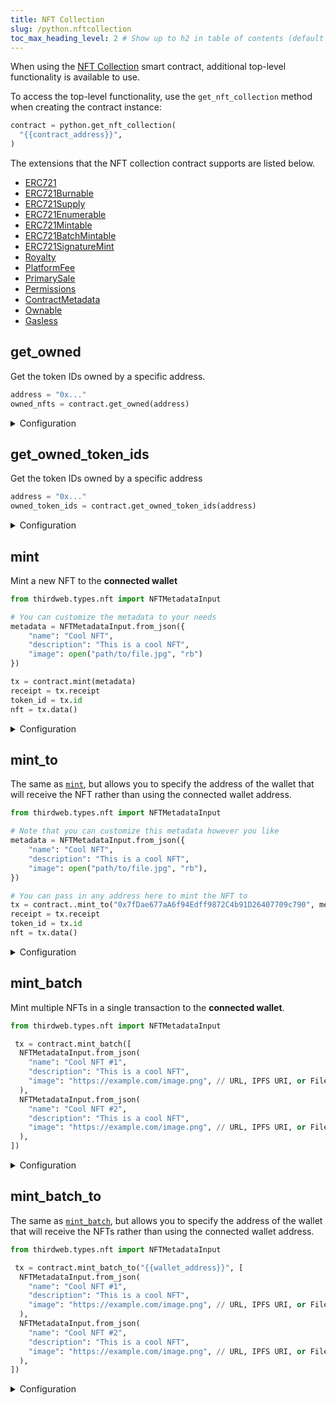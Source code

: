 ```yaml
---
title: NFT Collection
slug: /python.nftcollection
toc_max_heading_level: 2 # Show up to h2 in table of contents (default is up to h3)
---
```


When using the [NFT Collection](https://thirdweb.com/thirdweb.eth/TokenERC721) smart contract, additional top-level functionality is available to use.

To access the top-level functionality, use the `get_nft_collection` method when creating the contract instance:

```python
contract = python.get_nft_collection(
  "{{contract_address}}",
)
```

The extensions that the NFT collection contract supports are listed below.

- [ERC721](/python/python.erc721)
- [ERC721Burnable](/python/python.erc721burnable)
- [ERC721Supply](/python/python.erc721supply)
- [ERC721Enumerable](/python/python.erc721enumerable)
- [ERC721Mintable](/python/python.erc721mintable)
- [ERC721BatchMintable](/python/python.erc721batchmintable)
- [ERC721SignatureMint](/python/python.erc721signaturemint)
- [Royalty](/python/python.contractroyalty)
- [PlatformFee](/python/python.platformfee)
- [PrimarySale](/python/python.contractprimarysale)
- [Permissions](/python/python.permissions)
- [ContractMetadata](/python/python.contractmetadata)
- [Ownable](/python/python.ownable)
- [Gasless](/python/python.gasless)

## get_owned

Get the token IDs owned by a specific address.

```python
address = "0x..."
owned_nfts = contract.get_owned(address)
```

<details>
<summary>Configuration</summary>
<div>

#### address

the address to get the metadata for. Must be of type `str`.

### Return Value

Returns a list of the `NFTMetadataOwner` metadata objects of all tokens owned by the address

```python
class NFTMetadataOwner:
    metadata: NFTMetadata
    owner: str
```

</div>
</details>

## get_owned_token_ids

Get the token IDs owned by a specific address

```python
address = "0x..."
owned_token_ids = contract.get_owned_token_ids(address)
```

<details>
<summary>Configuration</summary>
<div>

#### address

The address to get the token IDs for. Must be of type `str`.

### Return Value

A list of the owned token IDs.

```python
List[int]
```

</div>
</details>

## mint

Mint a new NFT to the **connected wallet**

```python
from thirdweb.types.nft import NFTMetadataInput

# You can customize the metadata to your needs
metadata = NFTMetadataInput.from_json({
    "name": "Cool NFT",
    "description": "This is a cool NFT",
    "image": open("path/to/file.jpg", "rb")
})

tx = contract.mint(metadata)
receipt = tx.receipt
token_id = tx.id
nft = tx.data()
```

<details>
    <summary>Configuration</summary>
    <div>

#### metadata

Either provide a `string` that points to [valid metadata object](https://docs.opensea.io/docs/metadata-standards#metadata-structure)
or an `NFTMetadataInput` object containing the metadata.

```python
class NFTMetadataInput:
    name: str
    description: Optional[str] = None
    image: Optional[str] = None
    external_url: Optional[str] = None
    animation_url: Optional[str] = None
    background_color: Optional[str] = None
    properties: Optional[Dict[str, Any]] = None
    attributes: Optional[Dict[str, Any]] = None
```

The `image` property can be an IPFS URI, a URL, or a `File` object.

If a file is provided for the image, it will also be uploaded and pinned to IPFS before minting.

_Using a string_:

```python
# Option 1: Provide a string that points to valid metadata object
metadata = "https://example.com/metadata.json"
```

_Using an object_:

```python
from thirdweb.types.nft import NFTMetadataInput
# Option 2: Provide a metadata object, which will be uploaded and pinned to IPFS for you.
metadata = NFTMetadataInput.from_json(
  "name": "Cool NFT #1",
  "description": "This is a cool NFT",
  "image": "https://example.com/image.png", # URL, IPFS URI, or File object
  # ... Any other metadata you want to include
)
```

Provide the metadata to the `mint` function:

```python
# Either the string or the object can be provided to the mint function
tx = contract.mint(metadata)
```

</div>
</details>

## mint_to

The same as [`mint`](#mint), but allows you to specify the address of the wallet that will receive the NFT rather than using
the connected wallet address.

```python
from thirdweb.types.nft import NFTMetadataInput

# Note that you can customize this metadata however you like
metadata = NFTMetadataInput.from_json({
    "name": "Cool NFT",
    "description": "This is a cool NFT",
    "image": open("path/to/file.jpg", "rb"),
})

# You can pass in any address here to mint the NFT to
tx = contract..mint_to("0x7fDae677aA6f94Edff9872C4b91D26407709c790", metadata)
receipt = tx.receipt
token_id = tx.id
nft = tx.data()
```

<details>
    <summary>Configuration</summary>
    <div>

#### wallet_address

The address of the wallet you want to mint the NFT to.

```python
from thirdweb.types.nft import NFTMetadataInput

# highlight-next-line
wallet_address = "{{wallet_address}}"

metadata = NFTMetadataInput.from_json(
  # ...
)

tx = contract.mint_to(wallet_address, metadata)
```

#### metadata

See [`metadata`](#metadata) configuration above.

</div>
</details>

## mint_batch

Mint multiple NFTs in a single transaction to the **connected wallet**.

```python
from thirdweb.types.nft import NFTMetadataInput

 tx = contract.mint_batch([
  NFTMetadataInput.from_json(
    "name": "Cool NFT #1",
    "description": "This is a cool NFT",
    "image": "https://example.com/image.png", // URL, IPFS URI, or File object
  ),
  NFTMetadataInput.from_json(
    "name": "Cool NFT #2",
    "description": "This is a cool NFT",
    "image": "https://example.com/image.png", // URL, IPFS URI, or File object
  ),
])
```

<details>
    <summary>Configuration</summary>
    <div>

#### metadatas

A list of strings that point to, or `NFTMetadataInput` objects containing
[valid metadata properties](https://docs.opensea.io/docs/metadata-standards#metadata-structure).

```python
List[Union(NFTMetadataInput, str)]
```

See [`mint`](#mint) for more details on the properties available.

</div>
</details>

## mint_batch_to

The same as [`mint_batch`](#mint_batch), but allows you to specify the address
of the wallet that will receive the NFTs rather than using the connected wallet address.

```python
from thirdweb.types.nft import NFTMetadataInput

 tx = contract.mint_batch_to("{{wallet_address}}", [
  NFTMetadataInput.from_json(
    "name": "Cool NFT #1",
    "description": "This is a cool NFT",
    "image": "https://example.com/image.png", // URL, IPFS URI, or File object
  ),
  NFTMetadataInput.from_json(
    "name": "Cool NFT #2",
    "description": "This is a cool NFT",
    "image": "https://example.com/image.png", // URL, IPFS URI, or File object
  ),
])
```

<details>
    <summary>Configuration</summary>
    <div>

#### wallet_address

The address of the wallet you want to mint the NFTs to.

Must be a `string`.

#### metadatas

A list of strings that point to, or `NFTMetadataInput` objects containing
[valid metadata properties](https://docs.opensea.io/docs/metadata-standards#metadata-structure).

See [`mint`](#mint) for more details on the properties available.

</div>
</details>
